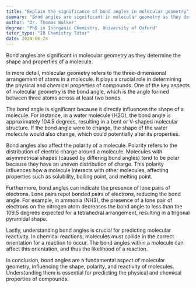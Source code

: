 ```yaml
---
title: "Explain the significance of bond angles in molecular geometry"
summary: "Bond angles are significant in molecular geometry as they determine the shape and properties of a molecule."
author: "Dr. Thomas Walker"
degree: "PhD in Inorganic Chemistry, University of Oxford"
tutor_type: "IB Chemistry Tutor"
date: 2024-06-24
---
```


Bond angles are significant in molecular geometry as they determine the shape and properties of a molecule.

In more detail, molecular geometry refers to the three-dimensional arrangement of atoms in a molecule. It plays a crucial role in determining the physical and chemical properties of compounds. One of the key aspects of molecular geometry is the bond angle, which is the angle formed between three atoms across at least two bonds.

The bond angle is significant because it directly influences the shape of a molecule. For instance, in a water molecule (H2O), the bond angle is approximately 104.5 degrees, resulting in a bent or V-shaped molecular structure. If the bond angle were to change, the shape of the water molecule would also change, which could potentially alter its properties.

Bond angles also affect the polarity of a molecule. Polarity refers to the distribution of electric charge around a molecule. Molecules with asymmetrical shapes (caused by differing bond angles) tend to be polar because they have an uneven distribution of charge. This polarity influences how a molecule interacts with other molecules, affecting properties such as solubility, boiling point, and melting point.

Furthermore, bond angles can indicate the presence of lone pairs of electrons. Lone pairs repel bonded pairs of electrons, reducing the bond angle. For example, in ammonia (NH3), the presence of a lone pair of electrons on the nitrogen atom decreases the bond angle to less than the 109.5 degrees expected for a tetrahedral arrangement, resulting in a trigonal pyramidal shape.

Lastly, understanding bond angles is crucial for predicting molecular reactivity. In chemical reactions, molecules must collide in the correct orientation for a reaction to occur. The bond angles within a molecule can affect this orientation, and thus the likelihood of a reaction.

In conclusion, bond angles are a fundamental aspect of molecular geometry, influencing the shape, polarity, and reactivity of molecules. Understanding them is essential for predicting the physical and chemical properties of compounds.
    